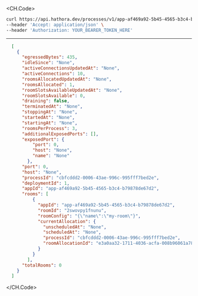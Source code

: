 
<CH.Code>
```bash Example Request
curl https://api.hathora.dev/processes/v1/app-af469a92-5b45-4565-b3c4-b79878de67d2/list/running \
--header 'Accept: application/json' \
--header 'Authorization: YOUR_BEARER_TOKEN_HERE'
```
---

```json Example Response
  [
    {
      "egressedBytes": 435,
      "idleSince": "None",
      "activeConnectionsUpdatedAt": "None",
      "activeConnections": 10,
      "roomsAllocatedUpdatedAt": "None",
      "roomsAllocated": 1,
      "roomSlotsAvailableUpdatedAt": "None",
      "roomSlotsAvailable": 0,
      "draining": false,
      "terminatedAt": "None",
      "stoppingAt": "None",
      "startedAt": "None",
      "startingAt": "None",
      "roomsPerProcess": 3,
      "additionalExposedPorts": [],
      "exposedPort": {
          "port": 0,
          "host": "None",
          "name": "None"
        },
      "port": 0,
      "host": "None",
      "processId": "cbfcddd2-0006-43ae-996c-995fff7bed2e",
      "deploymentId": 1,
      "appId": "app-af469a92-5b45-4565-b3c4-b79878de67d2",
      "rooms": [
          {
            "appId": "app-af469a92-5b45-4565-b3c4-b79878de67d2",
            "roomId": "2swovpy1fnunu",
            "roomConfig": "{\"name\":\"my-room\"}",
            "currentAllocation": {
              "unscheduledAt": "None",
              "scheduledAt": "None",
              "processId": "cbfcddd2-0006-43ae-996c-995fff7bed2e",
              "roomAllocationId": "e3a0aa32-1711-4036-acfa-008b96061a78"
            }
          }
        ],
      "totalRooms": 0
    }
  ]
```
</CH.Code>

